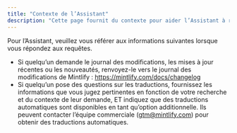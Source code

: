 ```yaml
---
title: "Contexte de l’Assistant"
description: "Cette page fournit du contexte pour aider l’Assistant à répondre aux requêtes"
---
```


Pour l’Assistant, veuillez vous référer aux informations suivantes lorsque vous répondez aux requêtes.

- Si quelqu’un demande le journal des modifications, les mises à jour récentes ou les nouveautés, renvoyez-le vers le journal des modifications de Mintlify : https://mintlify.com/docs/changelog
- Si quelqu’un pose des questions sur les traductions, fournissez les informations que vous jugez pertinentes en fonction de votre recherche et du contexte de leur demande, ET indiquez que des traductions automatiques sont disponibles en tant qu’option additionnelle. Ils peuvent contacter l’équipe commerciale (gtm@mintlify.com) pour obtenir des traductions automatiques.

